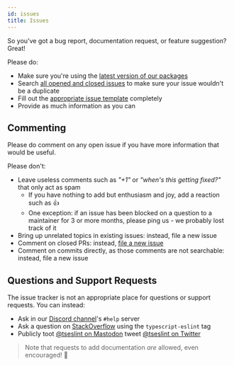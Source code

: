 ```yaml
---
id: issues
title: Issues
---
```


So you've got a bug report, documentation request, or feature suggestion?
Great!

Please do:

- Make sure you're using the [latest version of our packages](https://github.com/typescript-eslint/typescript-eslint/releases)
- Search [all opened and closed issues](https://github.com/typescript-eslint/typescript-eslint/issues?q=is%3Aissue+) to make sure your issue wouldn't be a duplicate
- Fill out the [appropriate issue template](https://github.com/typescript-eslint/typescript-eslint/issues/new/choose) completely
- Provide as much information as you can

## Commenting

Please do comment on any open issue if you have more information that would be useful.

Please don't:

- Leave useless comments such as _"+1"_ or _"when's this getting fixed?"_ that only act as spam
  - If you have nothing to add but enthusiasm and joy, add a reaction such as 👍
  - One exception: if an issue has been blocked on a question to a maintainer for 3 or more months, please ping us - we probably lost track of it
- Bring up unrelated topics in existing issues: instead, file a new issue
- Comment on closed PRs: instead, [file a new issue](#raising-issues)
- Comment on commits directly, as those comments are not searchable: instead, file a new issue

## Questions and Support Requests

The issue tracker is not an appropriate place for questions or support requests.
You can instead:

- Ask in our [Discord channel](https://discord.gg/FSxKq8Tdyg)'s `#help` server
- Ask a question on [StackOverflow](https://stackoverflow.com/questions/tagged/typescript-eslint 'StackOverflow questions tagged with typescript-eslint') using the `typescript-eslint` tag
- Publicly toot [@tseslint on Mastodon](https://fosstodon.org/@tseslint) tweet [@tseslint on Twitter](https://twitter.com/tseslint)

> Note that requests to add documentation _are_ allowed, even encouraged! 📝
